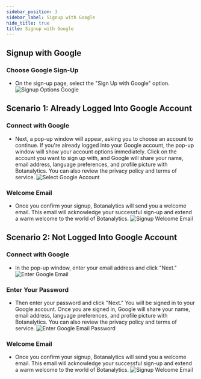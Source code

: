 ```yaml
---
sidebar_position: 3
sidebar_label: Signup with Google
hide_title: true
title: Signup with Google
---
```



## Signup with Google

### Choose Google Sign-Up

- On the sign-up page, select the "Sign Up with Google" option.
  <img src={SignupOptionsGoogle} alt="Signup Options Google" /> 

## Scenario 1: Already Logged Into Google Account

### Connect with Google

- Next, a pop-up window will appear, asking you to choose an account to continue. If you're already logged into your Google account, the pop-up window will show your account options immediately. Click on the account you want to sign up with, and Google will share your name, email address, language preferences, and profile picture with Botanalytics. You can also review the privacy policy and terms of service.
  <img src={SelectGoogleAlreadyLoggedIn} alt="Select Google Account" /> 

### Welcome Email

- Once you confirm your signup, Botanalytics will send you a welcome email. This email will acknowledge your successful sign-up and extend a warm welcome to the world of Botanalytics.
  <img src={SignupWelcomeEmail} alt="Signup Welcome Email" /> 

## Scenario 2: Not Logged Into Google Account

### Connect with Google

- In the pop-up window, enter your email address and click "Next."
  <img src={GoogleNotLoggedInEnterEmail} alt="Enter Google Email" /> 

### Enter Your Password

- Then enter your password and click "Next." You will be signed in to your Google account. Once you are signed in, Google will share your name, email address, language preferences, and profile picture with Botanalytics. You can also review the privacy policy and terms of service.
  <img src={GoogleNotLoggedInEnterPassword} alt="Enter Google Email Password" /> 

### Welcome Email

- Once you confirm your signup, Botanalytics will send you a welcome email. This email will acknowledge your successful sign-up and extend a warm welcome to the world of Botanalytics.
  <img src={SignupWelcomeEmail} alt="Signup Welcome Email" /> 